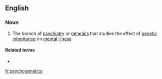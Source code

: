 ==English==

===Noun===
{{wikipedia}}
{{en-noun|-}}

# {{lb|en|medicine}} The branch of [[psychiatry]] or [[genetics]] that studies the effect of [[genetic]] [[inheritance]] on [[mental]] [[illness]]

====Related terms====
* {{l|en|psychogeneticist}}

[[fr:psychogenetics]]